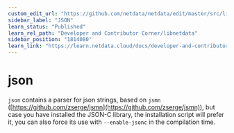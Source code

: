 ```yaml
---
custom_edit_url: "https://github.com/netdata/netdata/edit/master/src/libnetdata/json/README.md"
sidebar_label: "JSON"
learn_status: "Published"
learn_rel_path: "Developer and Contributor Corner/libnetdata"
sidebar_position: "1814080"
learn_link: "https://learn.netdata.cloud/docs/developer-and-contributor-corner/libnetdata/json"
---
```


# json

`json` contains a parser for json strings, based on `jsmn` ([https://github.com/zserge/jsmn](https://github.com/zserge/jsmn)), but case you have installed the JSON-C library, the installation script will prefer it, you can also force its use with `--enable-jsonc` in the compilation time.


